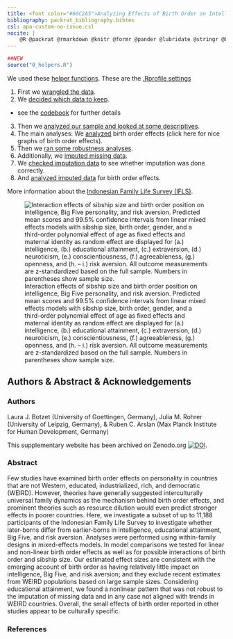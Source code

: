 ```yaml
---
title: <font color="#66C2A5">Analyzing Effects of Birth Order on Intelligence, Educational Attainment, Big Five, and Risk Aversion in an Indonesian Sample</font>
bibliography: packrat_bibliography.bibtex
csl: apa-custom-no-issue.csl
nocite: |
    @R @packrat @rmarkdown @knitr @formr @pander @lubridate @stringr @broom @effects @ggplot2 @tidyr @dplyr @formatR @devtools @haven @GPArotation @psych @lavaan @Hmisc @plyr @apaTables @lme4 @lmerTest @forcats @cowplot @gridExtra
---
```




```r
##NEW
source("0_helpers.R")
```

<div class="row">

<div class="col-md-5">

We used these [helper functions](0_helpers.html). These are the [.Rprofile settings](.Rprofile.html)

1. First we [wrangled the data](1_data_import.html).
2. We [decided which data to keep](2_inclusion.html).
  - see the [codebook](2_codebook.html) for further details
3. Then we [analyzed our sample and looked at some descriptives](3_sample_analyses.html).
4. The main analyses: We [analyzed](4_analyses.html) birth order effects (click here for nice graphs of birth order effects).
5. Then we [ran some robustness analyses](4_analyses_robust.html).
6. Additionally, we [imputed missing data](3_imputation.html).
7. We [checked imputation data](3_imputation_check.html) to see whether imputation was done correctly.
8. And [analyzed imputed data](4_analyses_imputed_data.html) for birth order effects.

More information about the [Indonesian Family Life Survey (IFLS)](http://www.rand.org/labor/FLS/IFLS.html).


</div>

<div class="col-md-6 col-md-offset-1">
![Interaction effects of sibship size and birth order position on intelligence, Big Five personality, and risk aversion. Predicted mean scores and 99.5% confidence intervals from linear mixed effects models with sibship size, birth order, gender, and a third-order polynomial effect of age as fixed effects and maternal identity as random effect are displayed for (a.) intelligence, (b.) educational attainment, (c.) extraversion, (d.) neuroticism, (e.) conscientiousness, (f.) agreeableness, (g.) openness, and (h. – i.) risk aversion. All outcome measurements are z-standardized based on the full sample. Numbers in parentheses show sample size.](plot1_final.png)
</div>

</div>
<div class="clearfix"></div>

## Authors & Abstract & Acknowledgements {.tabset .tabset-sticky}

### Authors
Laura J. Botzet (University of Goettingen, Germany), Julia M. Rohrer (University of Leipzig, Germany), & Ruben C. Arslan (Max Planck Institute for Human Development, Germany)


This supplementary website has been archived on Zenodo.org [![DOI]()]().


### Abstract
Few studies have examined birth order effects on personality in countries that are not Western, educated, industrialized, rich, and democratic (WEIRD). However, theories have generally suggested interculturally universal family dynamics as the mechanism behind birth order effects, and prominent theories such as resource dilution would even predict stronger effects in poorer countries. Here, we investigate a subset of up to 11,188 participants of the Indonesian Family Life Survey to investigate whether later-borns differ from earlier-borns in intelligence, educational attainment, Big Five, and risk aversion. Analyses were performed using within-family designs in mixed-effects models. In model comparisons we tested for linear and non-linear birth order effects as well as for possible interactions of birth order and sibship size. Our estimated effect sizes are consistent with the emerging account of birth order as having relatively little impact on intelligence, Big Five, and risk aversion; and they exclude recent estimates from WEIRD populations based on large sample sizes. Considering educational attainment, we found a nonlinear pattern that was not robust to the imputation of missing data and in any case not aligned with trends in WEIRD countries. Overall, the small effects of birth order reported in other studies appear to be culturally specific. 


### References

